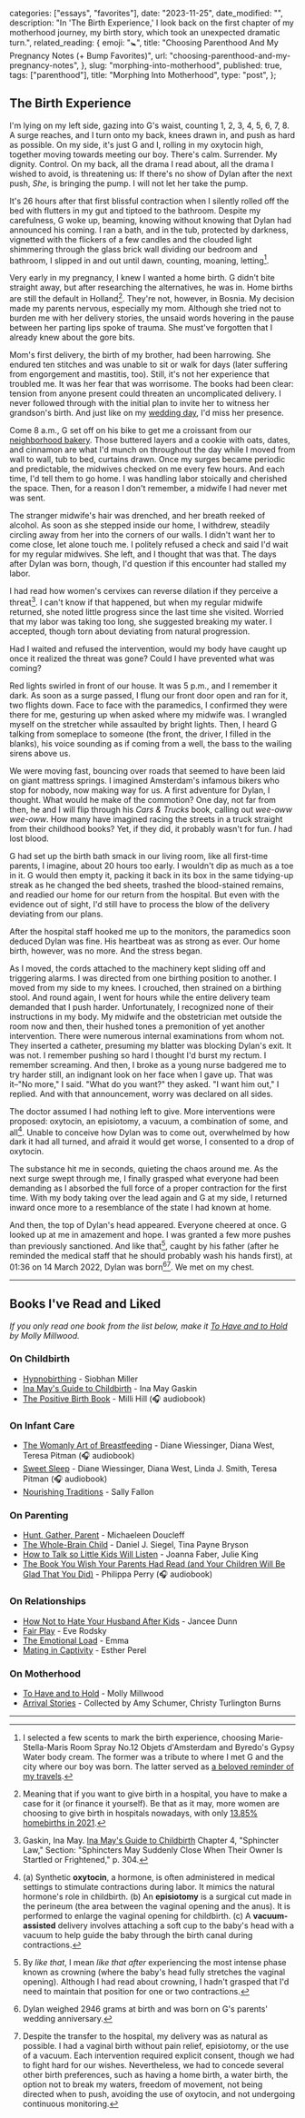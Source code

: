 
  categories: ["essays", "favorites"],
  date: "2023-11-25",
  date_modified: "",
  description:
    "In 'The Birth Experience,' I look back on the first chapter of my motherhood journey, my birth story, which took an unexpected dramatic turn.",
  related_reading: {
    emoji: "🚼",
    title: "Choosing Parenthood And My Pregnancy Notes (+ Bump Favorites)",
    url: "choosing-parenthood-and-my-pregnancy-notes",
  },
  slug: "morphing-into-motherhood",
  published: true,
  tags: ["parenthood"],
  title: "Morphing Into Motherhood",
  type: "post",
};


## The Birth Experience

I'm lying on my left side, gazing into G's waist, counting 1, 2, 3, 4, 5, 6, 7, 8. A surge reaches, and I turn onto my back, knees drawn in, and push as hard as possible. On my side, it's just G and I, rolling in my oxytocin high, together moving towards meeting our boy. There's calm. Surrender. My dignity. Control. On my back, all the drama I read about, all the drama I wished to avoid, is threatening us: If there's no show of Dylan after the next push, _She_, is bringing the pump. I will not let her take the pump.

It's 26 hours after that first blissful contraction when I silently rolled off the bed with flutters in my gut and tiptoed to the bathroom. Despite my carefulness, G woke up, beaming, knowing without knowing that Dylan had announced his coming. I ran a bath, and in the tub, protected by darkness, vignetted with the flickers of a few candles and the clouded light shimmering through the glass brick wall dividing our bedroom and bathroom, I slipped in and out until dawn, counting, moaning, letting[^1].

Very early in my pregnancy, I knew I wanted a home birth. G didn't bite straight away, but after researching the alternatives, he was in. Home births are still the default in Holland[^2]. They're not, however, in Bosnia. My decision made my parents nervous, especially my mom. Although she tried not to burden me with her delivery stories, the unsaid words hovering in the pause between her parting lips spoke of trauma. She must've forgotten that I already knew about the gore bits.

Mom's first delivery, the birth of my brother, had been harrowing. She endured ten stitches and was unable to sit or walk for days (later suffering from engorgement and mastitis, too). Still, it's not her experience that troubled me. It was her fear that was worrisome. The books had been clear: tension from anyone present could threaten an uncomplicated delivery. I never followed through with the initial plan to invite her to witness her grandson's birth. And just like on my [wedding day](/posts/the-story-of-us#two-pops-and-a-knot), I'd miss her presence.

Come 8 a.m., G set off on his bike to get me a croissant from our [neighborhood bakery](https://www.mirhamasala.com/posts/all-my-amsterdam-memories-gather-round-food#fort-negen). Those buttered layers and a cookie with oats, dates, and cinnamon are what I'd munch on throughout the day while I moved from wall to wall, tub to bed, curtains drawn. Once my surges became periodic and predictable, the midwives checked on me every few hours. And each time, I'd tell them to go home. I was handling labor stoically and cherished the space. Then, for a reason I don't remember, a midwife I had never met was sent.

The stranger midwife's hair was drenched, and her breath reeked of alcohol. As soon as she stepped inside our home, I withdrew, steadily circling away from her into the corners of our walls. I didn't want her to come close, let alone touch me. I politely refused a check and said I'd wait for my regular midwives. She left, and I thought that was that. The days after Dylan was born, though, I'd question if this encounter had stalled my labor.

I had read how women's cervixes can reverse dilation if they perceive a threat[^3]. I can't know if that happened, but when my regular midwife returned, she noted little progress since the last time she visited. Worried that my labor was taking too long, she suggested breaking my water. I accepted, though torn about deviating from natural progression.

Had I waited and refused the intervention, would my body have caught up once it realized the threat was gone? Could I have prevented what was coming?

Red lights swirled in front of our house. It was 5 p.m., and I remember it dark. As soon as a surge passed, I flung our front door open and ran for it, two flights down. Face to face with the paramedics, I confirmed they were there for me, gesturing up when asked where my midwife was. I wrangled myself on the stretcher while assaulted by bright lights. Then, I heard G talking from someplace to someone (the front, the driver, I filled in the blanks), his voice sounding as if coming from a well, the bass to the wailing sirens above us.

We were moving fast, bouncing over roads that seemed to have been laid on giant mattress springs. I imagined Amsterdam's infamous bikers who stop for nobody, now making way for us. A first adventure for Dylan, I thought. What would he make of the commotion? One day, not far from then, he and I will flip through his _Cars & Trucks_ book, calling out _wee-oww wee-oww_. How many have imagined racing the streets in a truck straight from their childhood books? Yet, if they did, it probably wasn't for fun. _I_ had lost blood.

G had set up the birth bath smack in our living room, like all first-time parents, I imagine, about 20 hours too early. I wouldn't dip as much as a toe in it. G would then empty it, packing it back in its box in the same tidying-up streak as he changed the bed sheets, trashed the blood-stained remains, and readied our home for our return from the hospital. But even with the evidence out of sight, I'd still have to process the blow of the delivery deviating from our plans.

After the hospital staff hooked me up to the monitors, the paramedics soon deduced Dylan was fine. His heartbeat was as strong as ever. Our home birth, however, was no more. And the stress began.

As I moved, the cords attached to the machinery kept sliding off and triggering alarms. I was directed from one birthing position to another. I moved from my side to my knees. I crouched, then strained on a birthing stool. And round again, I went for hours while the entire delivery team demanded that I push harder. Unfortunately, I recognized none of their instructions in my body. My midwife and the obstetrician met outside the room now and then, their hushed tones a premonition of yet another intervention. There were numerous internal examinations from whom not. They inserted a catheter, presuming my blatter was blocking Dylan's exit. It was not. I remember pushing so hard I thought I'd burst my rectum. I remember screaming. And then, I broke as a young nurse badgered me to try harder still, an indignant look on her face when I gave up. That was it–"No more," I said. "What do you want?" they asked. "I want him out," I replied. And with that announcement, worry was declared on all sides.

The doctor assumed I had nothing left to give. More interventions were proposed: oxytocin, an episiotomy, a vacuum, a combination of some, and all[^4]. Unable to conceive how Dylan was to come out, overwhelmed by how dark it had all turned, and afraid it would get worse, I consented to a drop of oxytocin.

The substance hit me in seconds, quieting the chaos around me. As the next surge swept through me, I finally grasped what everyone had been demanding as I absorbed the full force of a proper contraction for the first time. With my body taking over the lead again and G at my side, I returned inward once more to a resemblance of the state I had known at home.

And then, the top of Dylan's head appeared. Everyone cheered at once. G looked up at me in amazement and hope. I was granted a few more pushes than previously sanctioned. And like that[^5], caught by his father (after he reminded the medical staff that he should probably wash his hands first), at 01:36 on 14 March 2022, Dylan was born[^6][^7]. We met on my chest.

---

## Books I've Read and Liked

_If you only read one book from the list below, make it [To Have and to Hold](/posts/morphing-into-motherhood#on-motherhood) by Molly Millwood._

### On Childbirth

- [Hypnobirthing](https://www.amazon.com/gp/product/B07HYBJ1QL) - Siobhan Miller
- [Ina May's Guide to Childbirth](https://www.amazon.com/Ina-Mays-Guide-Childbirth-Gaskin-ebook/dp/B003QHXLKA) - Ina May Gaskin
- [The Positive Birth Book](https://www.amazon.com/Positive-Birth-Book-Selling-Pregnancy/dp/B0B2SDYLWZ) - Milli Hill (🎧 audiobook)

### On Infant Care

- [The Womanly Art of Breastfeeding](https://www.amazon.com/gp/product/B01IWKWIT0) - Diane Wiessinger, Diana West, Teresa Pitman (🎧 audiobook)
- [Sweet Sleep](https://www.amazon.com/gp/product/B08BW8GFSW) - Diane Wiessinger, Diana West, Linda J. Smith, Teresa Pitman (🎧 audiobook)
- [Nourishing Traditions](https://www.amazon.com/gp/product/B00276HAWG) - Sally Fallon

### On Parenting

- [Hunt, Gather, Parent](https://www.amazon.com/gp/product/B08JQ2MRCD) - Michaeleen Doucleff
- [The Whole-Brain Child](https://www.amazon.com/Whole-Brain-Child-Strategies-Nurture-Developing-ebook/dp/B0070TRH6O) - Daniel J. Siegel, Tina Payne Bryson
- [How to Talk so Little Kids Will Listen](https://www.amazon.com/dp/B01CO348EO) - Joanna Faber, Julie King
- [The Book You Wish Your Parents Had Read (and Your Children Will Be Glad That You Did)](https://www.amazon.com/gp/product/B07PGFZJTL) - Philippa Perry (🎧 audiobook)

### On Relationships

- [How Not to Hate Your Husband After Kids](https://www.amazon.com/Hate-Your-Husband-After-Kids-ebook/dp/B01I1AIU3O) - Jancee Dunn
- [Fair Play](https://www.amazon.com/Fair-Play-rebalance-relationship-transform-ebook/dp/B07P6KZNN8) - Eve Rodsky
- [The Emotional Load](https://www.amazon.com/gp/product/B07MPSKRHK) - Emma
- [Mating in Captivity](https://www.amazon.com/Mating-Captivity-Unlocking-Erotic-Intelligence-ebook/dp/B0071M88DQ) - Esther Perel

### On Motherhood

- [To Have and to Hold](https://www.amazon.com/Have-Hold-Motherhood-Marriage-Dilemma-ebook/dp/B07BDFQYNK) - Molly Millwood
- [Arrival Stories](https://www.amazon.com/Arrival-Stories-Experiences-Becoming-Mothers-ebook/dp/B09BTBBQKK) - Collected by Amy Schumer, Christy Turlington Burns

---

[^1]: I selected a few scents to mark the birth experience, choosing Marie-Stella-Maris Room Spray No.12 Objets d'Amsterdam and Byredo's Gypsy Water body cream. The former was a tribute to where I met G and the city where our boy was born. The latter served as [a beloved reminder of my travels](/posts/favorite-things-2019#most-memorable-travel-experience).
[^2]: Meaning that if you want to give birth in a hospital, you have to make a case for it (or finance it yourself). Be that as it may, more women are choosing to give birth in hospitals nowadays, with only [13.85% homebirths in 2021](https://www.staatvenz.nl/kerncijfers/bevallingen).
[^3]: Gaskin, Ina May. [Ina May's Guide to Childbirth](https://www.amazon.com/Ina-Mays-Guide-Childbirth-Gaskin-ebook/dp/B003QHXLKA) Chapter 4, "Sphincter Law," Section: "Sphincters May Suddenly Close When Their Owner Is Startled or Frightened," p. 304.
[^4]: (a) Synthetic **oxytocin**, a hormone, is often administered in medical settings to stimulate contractions during labor. It mimics the natural hormone's role in childbirth. (b) An **episiotomy** is a surgical cut made in the perineum (the area between the vaginal opening and the anus). It is performed to enlarge the vaginal opening for childbirth. (c) A **vacuum-assisted** delivery involves attaching a soft cup to the baby's head with a vacuum to help guide the baby through the birth canal during contractions.
[^5]: By _like that_, I mean _like that after_ experiencing the most intense phase known as crowning (where the baby's head fully stretches the vaginal opening). Although I had read about crowning, I hadn't grasped that I'd need to maintain that position for one or two contractions.
[^6]: Dylan weighed 2946 grams at birth and was born on G's parents' wedding anniversary.
[^7]: Despite the transfer to the hospital, my delivery was as natural as possible. I had a vaginal birth without pain relief, episiotomy, or the use of a vacuum. Each intervention required explicit consent, though we had to fight hard for our wishes. Nevertheless, we had to concede several other birth preferences, such as having a home birth, a water birth, the option not to break my waters, freedom of movement, not being directed when to push, avoiding the use of oxytocin, and not undergoing continuous monitoring.
